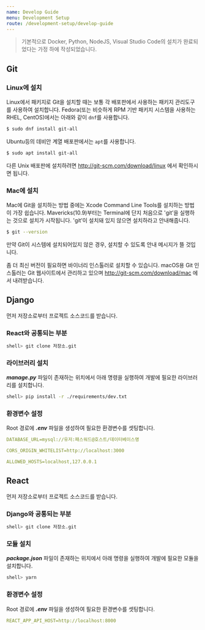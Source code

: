 ```yaml
---
name: Develop Guide
menu: Development Setup
route: /development-setup/develop-guide
---
```


> 기본적으로 Docker, Python, NodeJS, Visual Studio Code의 설치가 완료되었다는 가정 하에 작성되었습니다.

## Git

### Linux에 설치

Linux에서 패키지로 Git을 설치할 때는 보통 각 배포판에서 사용하는 패키지 관리도구를 사용하여 설치합니다. Fedora(또는 비슷하게 RPM 기반 패키지 시스템을 사용하는 RHEL, CentOS)에서는 아래와 같이 `dnf`를 사용합니다.

```bash
$ sudo dnf install git-all
```

Ubuntu등의 데비안 계열 배포판에서는 `apt`를 사용합니다.

```bash
$ sudo apt install git-all
```

다른 Unix 배포판에 설치하려면 http://git-scm.com/download/linux 에서 확인하시면 됩니다.

### Mac에 설치

Mac에 Git을 설치하는 방법 중에는 Xcode Command Line Tools를 설치하는 방법이 가장 쉽습니다. Mavericks(10.9)부터는 Terminal에 단지 처음으로 'git’을 실행하는 것으로 설치가 시작됩니다. 'git’이 설치돼 있지 않으면 설치하라고 안내해줍니다.

```bash
$ git --version
```

만약 Git이 시스템에 설치되어있지 않은 경우, 설치할 수 있도록 안내 메시지가 뜰 것입니다.

좀 더 최신 버전이 필요하면 바이너리 인스톨러로 설치할 수 있습니다. macOS용 Git 인스톨러는 Git 웹사이트에서 관리하고 있으며 http://git-scm.com/download/mac 에서 내려받습니다.

## Django

먼저 저장소로부터 프로젝트 소스코드를 받습니다.

### React와 공통되는 부분

```bash
shell> git clone 저장소.git
```

### 라이브러리 설치

**_manage.py_** 파일이 존재하는 위치에서 아래 명령을 실행하여 개발에 필요한 라이브러리를 설치합니다.

```bash
shell> pip install -r ./requirements/dev.txt
```

### 환경변수 설정

Root 경로에 **_.env_** 파일을 생성하여 필요한 환경변수를 셋팅합니다.

```yaml
DATABASE_URL=mysql://유저:패스워드@호스트/데이터베이스명

CORS_ORIGIN_WHITELIST=http://localhost:3000

ALLOWED_HOSTS=localhost,127.0.0.1
```

## React

먼저 저장소로부터 프로젝트 소스코드를 받습니다.

### Django와 공통되는 부분

```bash
shell> git clone 저장소.git
```

### 모듈 설치

**_package.json_** 파일이 존재하는 위치에서 아래 명령을 실행하여 개발에 필요한 모듈을 설치합니다.

```bash
shell> yarn
```

### 환경변수 설정

Root 경로에 **_.env_** 파일을 생성하여 필요한 환경변수를 셋팅합니다.

```yaml
REACT_APP_API_HOST=http://localhost:8000
```
